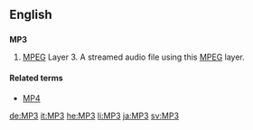 ==English==
{{wikipedia}}
==={{initialism}}===
'''MP3'''

# [[MPEG]] Layer 3.  A streamed audio file using this [[MPEG]] layer.

====Related terms====
*[[MP4]]

[[de:MP3]]
[[it:MP3]]
[[he:MP3]]
[[li:MP3]]
[[ja:MP3]]
[[sv:MP3]]